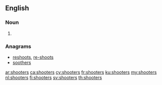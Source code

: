 ==English==

===Noun===
{{head|en|noun plural form}}

# {{plural of|shooter|lang=en}}

===Anagrams===
* [[reshoots#English|reshoots]], [[re-shoots#English|re-shoots]]
* [[soothers#English|soothers]]

[[ar:shooters]]
[[ca:shooters]]
[[cy:shooters]]
[[fr:shooters]]
[[ku:shooters]]
[[my:shooters]]
[[nl:shooters]]
[[fi:shooters]]
[[sv:shooters]]
[[th:shooters]]